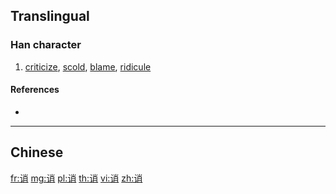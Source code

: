 {{character info/new}}
{{also|誚}}
==Translingual==

===Han character===
{{Han char|rn=149|rad=讠|as=07|sn=9|four=|canj=IVFB}}

# [[criticize]], [[scold]], [[blame]], [[ridicule]]

====References====
* {{Han ref|kx=1188.181|hdz=63976.010|uh=8BEE|ud=35822}}

----

==Chinese==
{{zh-see|誚}}

[[fr:诮]]
[[mg:诮]]
[[pl:诮]]
[[th:诮]]
[[vi:诮]]
[[zh:诮]]